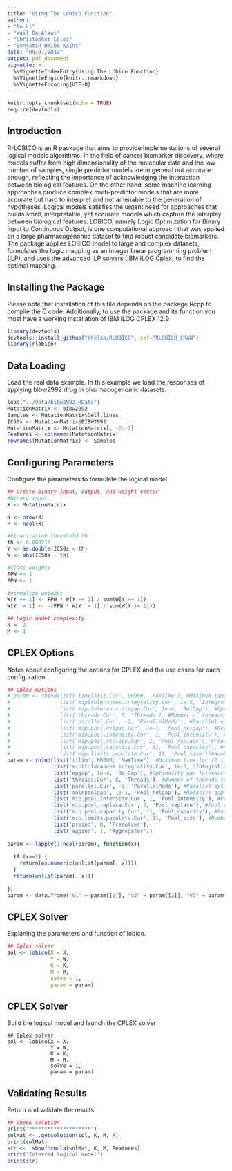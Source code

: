 ```yaml
---
title: "Using The Lobico Function"
author:
- "Bo Li"
- "Wail Ba-Alawi"
- "Christopher Eeles"
- "Benjamin Haibe-Kains"
date: "09/07/2019"
output: pdf_document
vignette: >
  %\VignetteIndexEntry{Using The Lobico Function} 
  %\VignetteEngine{knitr::rmarkdown} 
  %\VignetteEncoding{UTF-8}
---
```


```r
knitr::opts_chunk$set(echo = TRUE)
require(devtools)
```

## Introduction

R-LOBICO is an R package that aims to provide implementations of several logical
models algorithms. In the field of cancer biomarker discovery, where models 
suffer from high dimensionality of the molecular data and the low number of 
samples, single predictor models are in general not accurate enough, reflecting 
the importance of acknowledging the interaction between biological features. On 
the other hand, some machine learning approaches produce complex multi-predictor 
models that are more accurate but hard to interpret and not amenable to the 
generation of hypotheses. Logical models satisfies the urgent need for 
approaches that builds small, interpretable, yet accurate models which capture 
the interplay between biological features. LOBICO, namely Logic Optimization for
Binary Input to Continuous Output, is one computational approach that was 
applied on a large pharmacogenomic dataset to find robust candidate biomarkers. 
The package applies LOBICO model to large and complex datasets, formulates the 
logic mapping as an integer linear programming problem (ILP), and uses the 
advanced ILP solvers (IBM ILOG Cplex) to find the optimal mapping.

## Installing the Package

Please note that installation of this file depends on the package Rcpp to 
compile the C code. Additionally, to use the package and its function you must 
have a working installation of IBM ILOG CPLEX 12.9

```r
library(devtools)
devtools::install_github("bhklab/RLOBICO", ref="RLOBICO_CRAN")
library(rlobico)
```

## Data Loading
  
Load the real data example. In this example we load the responses of applying 
bibw2992 drug in pharmacogenomic datasets.

```r
load("../data/bibw2992.RData")
MutationMatrix <- bibw2992
Samples <- MutationMatrix$Cell.lines
IC50s <- MutationMatrix$BIBW2992
MutationMatrix <- MutationMatrix[, -2:-1]
Features <- colnames(MutationMatrix)
rownames(MutationMatrix) <- Samples
```

## Configuring Parameters

Configure the parameters to formulate the logical model

```r
## Create binary input, output, and weight vector
#binary input
X <- MutationMatrix

N <- nrow(X)
P <- ncol(X)

#binarization threshold th
th <- 0.063218
Y <- as.double(IC50s < th)
W <- abs(IC50s - th)

#class weights
FPW <- 1
FPN <- 1

#normalize weights
W[Y == 1] <- FPW * W[Y == 1] / sum(W[Y == 1])
W[Y != 1] <- -(FPN * W[Y != 1] / sum(W[Y != 1]))

## Logic model complexity
K <- 2
M <- 1
```


## CPLEX Options

Notes about configuring the options for CPLEX and the use cases for each configuration.

```r
## Cplex options
# param <- rbind(list('timelimit.Cur', 60000, 'MaxTime'), #Maximum time for IP )in seconds)
#                list('mipltolerances.integrality.Cur', 1e-5, 'Integrality'), #Integrality constraint; default = 1e-5 (see cplex.Param.mip.tolerances.integrality.Help)
#                list('mip.tolerancs.mipgap.Cur', 1e-4, 'RelGap'), #Optimality gap tolerance; default = 1e-4 (0.01% of optimal solution, set to 0.05, 5% for early termination, approximate solution) (see cplex.Param.mip.tolerances.mipgap.Help)
#                list('threads.Cur', 8, 'Threads'), #Number of threads to use (default = 0, automatic) (see cplex.Param.threads.Help)
#                list('parallel.Cur', -1, 'ParallelMode'), #Parallel optimization mode, -1 = opportunistic 0 = automatic 1 = deterministic (see plex.Param.parallel.Help)
#                list('mip.pool.relgap.Cur', 1e-1, 'Pool_relgap'), #Relative gap for suboptimal solutions in the pool; default 0.1 (10%)
#                list('mip.pool.intensity.Cur', 1, 'Pool_intensity'), #Pool intensity; default 1 = mild: generate few solutions quickly (see cplex.Param.mip.pool.intensity.Help)
#                list('mip.pool.replace.Cur', 2, 'Pool_replace'), #Pool replacement strategy; default 2 = replace least diverse solutions (see cplex.Param.mip.pool.replace.Help)
#                list('mip.pool.capacity.Cur', 11, 'Pool_capacity'), #Pool capacity; default 11 = best + 10 (see cplex.Param.mip.pool.replace.Help)
#                list('mip.limits.populate.Cur', 11, 'Pool_size'))#Number of solutions generated; default 11 = best + 10 (see cplex.Param.mip.limits.populate.Help)
param <- rbind(list('tilim', 60000, 'MaxTime'), #Maximum time for IP )in seconds)
               list('mipltolerances.integrality.Cur', 1e-5, 'Integrality'), #Integrality constraint; default = 1e-5 (see cplex.Param.mip.tolerances.integrality.Help)
               list('epgap', 1e-4, 'RelGap'), #Optimality gap tolerance; default = 1e-4 (0.01% of optimal solution, set to 0.05, 5% for early termination, approximate solution) (see cplex.Param.mip.tolerances.mipgap.Help)
               list('threads.Cur', 8, 'Threads'), #Number of threads to use (default = 0, automatic) (see cplex.Param.threads.Help)
               list('parallel.Cur', -1, 'ParallelMode'), #Parallel optimization mode, -1 = opportunistic 0 = automatic 1 = deterministic (see plex.Param.parallel.Help)
               list('solnpoolgap', 1e-1, 'Pool_relgap'), #Relative gap for suboptimal solutions in the pool; default 0.1 (10%)
               list('mip.pool.intensity.Cur', 1, 'Pool_intensity'), #Pool intensity; default 1 = mild: generate few solutions quickly (see cplex.Param.mip.pool.intensity.Help)
               list('mip.pool.replace.Cur', 2, 'Pool_replace'), #Pool replacement strategy; default 2 = replace least diverse solutions (see cplex.Param.mip.pool.replace.Help)
               list('mip.pool.capacity.Cur', 11, 'Pool_capacity'), #Pool capacity; default 11 = best + 10 (see cplex.Param.mip.pool.replace.Help)
               list('mip.limits.populate.Cur', 11, 'Pool_size'), #Number of solutions generated; default 11 = best + 10 (see cplex.Param.mip.limits.populate.Help)
               list('preind', 0, 'Presolver'),
               list('aggind', 1, 'Aggregator'))
               
param <- lapply(1:ncol(param), function(x){
  
  if (x==2) {
    return(as.numeric(unlist(param[, x])))
  }
  return(unlist(param[, x]))
  
})
param <- data.frame("V1" = param[[1]], "V2" = param[[2]], "V3" = param[[3]])
```

## CPLEX Solver

Explaning the parameters and function of lobico.

```r
## Cplex solver
sol <- lobico(X = X,
              Y = W,
              K = K,
              M = M,
              solve = 1,
              param = param)
```

## CPLEX Solver

Build the logical model and launch the CPLEX solver

```Cplex
## Cplex solver
sol <- lobico(X = X,
              Y = W,
              K = K,
              M = M,
              solve = 1,
              param = param)
```

## Validating Results

Return and validate the results. 

```r
## Check solution
print('********************')
solMat <- .getsolution(sol, K, M, P)
print(solMat)
str <- .showformula(solMat, K, M, Features)
print('Inferred logical model')
print(str)
```